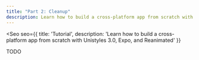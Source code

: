 ```yaml
---
title: "Part 2: Cleanup"
description: Learn how to build a cross-platform app from scratch with Unistyles 3.0, Expo, and Reanimated
---
```



<Seo
    seo={{
        title: 'Tutorial',
        description: 'Learn how to build a cross-platform app from scratch with Unistyles 3.0, Expo, and Reanimated'
    }}
>

TODO

</Seo>
